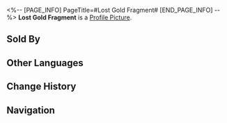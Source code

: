 <%-- [PAGE_INFO]
PageTitle=#Lost Gold Fragment#
[END_PAGE_INFO] --%>
{{Item Infobox
|id          = 232
|image       = Item Lost Gold Fragment.png
|type        = Relic EXP Material
|invCategory = Upgrade Materials
|rarity      = 3
|effect      = Enhancement material for Relics. Provides 500 Relic EXP.
|description = Carefully collected Fragmentum dust with irregular shapes. Under the right conditions, they can express specific forms of relics.
|source1     = [[Daily Training]]
|source2     = [[Salvage Relic]]
|source3     = [[Embers Exchange]]
}}
{{Description|''When the stars return to the right position... Ha! Just kidding.''}}
'''Lost Gold Fragment''' is a [[Profile Picture]].

==Sold By==
{{Shop Availability}}

==Other Languages==
{{Other Languages
|en   = Lost Gold Fragment
|zhs  = 遗失碎金
|zht  = 遺失碎金
|ja   = 遺失砕金
|ko   = 유실된 황금 파편
|es   = Fragmento dorado perdido
|fr   = Fragment d'or perdu
|ru   = Утраченные золотые частицы
|th   = Lost Gold Fragment
|vi   = Mảnh Vàng Đánh Mất
|de   = Verlorenes Goldfragment
|id   = Lost Gold Fragment
|pt   = Fragmento Dourado Perdido
}}

==Change History==
{{Change History|1.0}}

==Navigation==
{{Upgrade Material Navbox}}